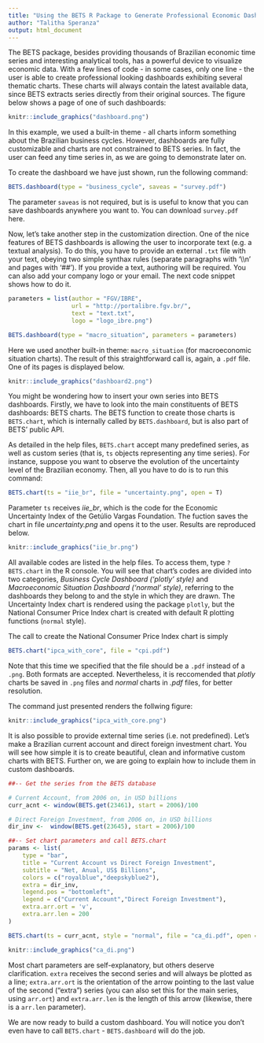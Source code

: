 ```yaml
---
title: "Using the BETS R Package to Generate Professional Economic Dashboards"
author: "Talitha Speranza"
output: html_document
---
```


The BETS package, besides providing thousands of Brazilian economic time series and interesting analytical tools, has a powerful device to visualize economic data. With a few lines of code - in some cases, only one line - the user is able to create professional looking dashboards exhibiting several thematic charts. These charts will always contain the latest available data, since BETS extracts series directly from their original sources. The figure below shows a page of one of such dashboards:

```r
knitr::include_graphics("dashboard.png")
```

In this example, we used a built-in theme - all charts inform something about the Brazilian business cycles. However, dashboards are fully customizable and charts are not constrained to BETS series. In fact, the user can feed any time series in, as we are going to demonstrate later on. 

To create the dashboard we have just shown, run the following command:

```r
BETS.dashboard(type = "business_cycle", saveas = "survey.pdf")
```

The parameter `saveas` is not required, but is is useful to know that you can save dashboards anywhere you want to. You can download `survey.pdf` here. 

Now, let's take another step in the customization direction. One of the nice features of BETS dashboards is allowing the user to incorporate text (e.g. a textual analysis). To do this, you have to provide an external `.txt` file with your text, obeying two simple synthax rules (separate paragraphs with '\\\\n' and pages with '##'). If you provide a text, authoring will be required. You can also add your company logo or your email. The next code snippet shows how to do it. 

```r
parameters = list(author = "FGV/IBRE", 
                  url = "http://portalibre.fgv.br/",
                  text = "text.txt",
                  logo = "logo_ibre.png")

BETS.dashboard(type = "macro_situation", parameters = parameters)
```

Here we used another built-in theme: `macro_situation` (for macroeconomic situation charts). The result of this straightforward call is, again, a `.pdf` file. One of its pages is displayed below.

```r
knitr::include_graphics("dashboard2.png")
```

You might be wondering how to insert your own series into BETS dashboards. Firstly, we have to look into the main constituents of BETS dashboards: BETS charts. The BETS function to create those charts is `BETS.chart`, which is internally called by `BETS.dashboard`, but is also part of BETS' public API. 

As detailed in the help files, `BETS.chart` accept many predefined series, as well as custom series (that is, `ts` objects representing any time series). For instance, suppose you want to observe the evolution of the uncertainty level of the Brazilian economy. Then, all you have to do is to run this command:

```r
BETS.chart(ts = "iie_br", file = "uncertainty.png", open = T)
```

Parameter `ts` receives *iie_br*, which is the code for the Economic Uncertainty Index of the Getúlio Vargas Foundation. The fuction saves the chart in file *uncertainty.png* and opens it to the user. Results are reproduced below.

```r
knitr::include_graphics("iie_br.png")
```

All available codes are listed in the help files. To access them, type `?BETS.chart` in the R console. You will see that chart's codes are divided into two categories, *Business Cycle Dashboard ('plotly' style)* and *Macroeconomic Situation Dashboard ('normal' style)*, referring to the dashboards they belong to and the style in which they are drawn. The Uncertainty Index chart is rendered using the package `plotly`, but the National Consumer Price Index chart is created with default R plotting functions (`normal` style). 

The call to create the National Consumer Price Index chart is simply

```r
BETS.chart("ipca_with_core", file = "cpi.pdf")
```

Note that this time we specified that the file should be a `.pdf` instead of a `.png`. Both formats are accepted. Nevertheless, it is reccomended that *plotly* charts be saved in `.png` files and *normal* charts in *.pdf* files, for better resolution.

The command just presented renders the follwing figure:

```r
knitr::include_graphics("ipca_with_core.png")
```

It is also possible to provide external time series (i.e. not predefined). Let's make a Brazilian current account and direct foreign investment chart. You will see how simple it is to create beautiful, clean and informative custom charts with BETS. Further on, we are going to explain how to include them in custom dashboards. 

```r
##-- Get the series from the BETS database 

# Current Account, from 2006 on, in USD billions
curr_acnt <- window(BETS.get(23461), start = 2006)/100

# Direct Foreign Investment, from 2006 on, in USD billions
dir_inv <-  window(BETS.get(23645), start = 2006)/100

##-- Set chart parameters and call BETS.chart
params <- list(
    type = "bar",
    title = "Current Account vs Direct Foreign Investment",
    subtitle = "Net, Anual, US$ Billions",
    colors = c("royalblue","deepskyblue2"),
    extra = dir_inv,
    legend.pos = "bottomleft",
    legend = c("Current Account","Direct Foreign Investment"),
    extra.arr.ort = 'v',
    extra.arr.len = 200
)

BETS.chart(ts = curr_acnt, style = "normal", file = "ca_di.pdf", open = T, params = params)
```

```r
knitr::include_graphics("ca_di.png")
```

Most chart parameters are self-explanatory, but others deserve clarification. `extra` receives the second series and will always be plotted as a line; `extra.arr.ort` is the orientation of the arrow pointing to the last value of the second ("extra") series (you can also set this for the main series, using `arr.ort`) and `extra.arr.len` is the length of this arrow (likewise, there is a `arr.len` parameter).

We are now ready to build a custom dashboard. You will notice you don't even have to call `BETS.chart` - `BETS.dashboard` will do the job. 
